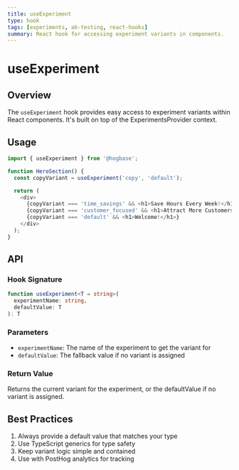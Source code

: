```yaml
---
title: useExperiment
type: hook
tags: [experiments, ab-testing, react-hooks]
summary: React hook for accessing experiment variants in components.
---
```


# useExperiment

## Overview

The `useExperiment` hook provides easy access to experiment variants within React components. It's built on top of the ExperimentsProvider context.

## Usage

```typescript
import { useExperiment } from '@hogbase';

function HeroSection() {
  const copyVariant = useExperiment('copy', 'default');

  return (
    <div>
      {copyVariant === 'time_savings' && <h1>Save Hours Every Week!</h1>}
      {copyVariant === 'customer_focused' && <h1>Attract More Customers</h1>}
      {copyVariant === 'default' && <h1>Welcome!</h1>}
    </div>
  );
}
```

## API

### Hook Signature

```typescript
function useExperiment<T = string>(
  experimentName: string, 
  defaultValue: T
): T
```

### Parameters

- `experimentName`: The name of the experiment to get the variant for
- `defaultValue`: The fallback value if no variant is assigned

### Return Value

Returns the current variant for the experiment, or the defaultValue if no variant is assigned.

## Best Practices

1. Always provide a default value that matches your type
2. Use TypeScript generics for type safety
3. Keep variant logic simple and contained
4. Use with PostHog analytics for tracking
